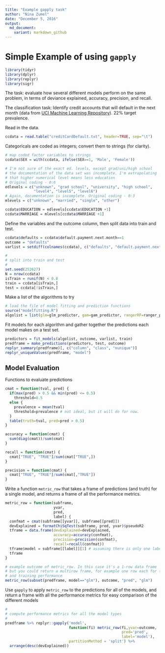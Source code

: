 ```yaml
---
title: "Example gapply task"
author: "Nina Zumel"
date: "December 5, 2016"
output:
  md_document:
    variant: markdown_github
---
```


# Simple Example of using `gapply`

```r
library(tidyr)
library(dplyr)
library(replyr)
library(sigr)
```

The task: evaluate how several different models perform on the same problem, in terms of deviance explained, accuracy, precision, and recall.

The classification task: Identify credit accounts that will default in the next month (data from [UCI Machine Learning Repository](https://archive.ics.uci.edu/ml/datasets/default+of+credit+card+clients)). 22% target prevalence.

Read in the data.
```r
ccdata = read.table("creditCardDefault.txt", header=TRUE, sep="\t")
```

Categoricals are coded as integers; convert them to strings (for clarity).

```r
# map coded factor variables to strings
ccdata$SEX = with(ccdata, ifelse(SEX==1, 'Male', 'Female'))

# I'm not sure of the exact ed. levels, except grad/uni/high school
# the documentation of the data set was incomplete. I'm extrapolating
# that higher numerical level means less education
# Original coding - 0:6
edlevels = c("unknown", "grad school", "university", "high school",
             "level4", "level5", "level6")
# Again, documentation is incomplete. Original coding - 0:3
mlevels = c("unknown", "married", "single", "other")

ccdata$EDUCATION = edlevels[ccdata$EDUCATION +1]
ccdata$MARRIAGE = mlevels[ccdata$MARRIAGE +1]
```

Define the variables and the outcome column, then split data into train and test.
```r
ccdata$defaults = ccdata$default.payment.next.month==1
outcome = "defaults"
varlist = setdiff(colnames(ccdata), c("defaults", "default.payment.next.month", "ID"))

#
# split into train and test
#
set.seed(252627)
N = nrow(ccdata)
isTrain = runif(N) < 0.8
train = ccdata[isTrain,]
test = ccdata[!isTrain,]
```


Make a list of the algorithms to try
```r
# load the file of model fitting and prediction functions
source("modelfitting.R")
algolist = list(glm=glm_predictor, gam=gam_predictor, rangerRF=ranger_predictor)
```

Fit models for each algorithm and gather together the predictions each model makes on a test set.
```r
predictors = fit_models(algolist, outcome, varlist, train)
predframe = make_predictions(predictors, test, outcome)
replyr_summary(predframe)[, c("column", "class", "nunique")]
replyr_uniqueValues(predframe, "model")
```


## Model Evaluation

Functions to evaluate predictions
```r

cmat = function(tval, pred) {
  if(max(pred) > 0.5 && min(pred) <= 0.5)
    threshold=0.5
  else {
    prevalence = mean(tval)
    threshold=prevalence # not ideal, but it will do for now.
  }
  table(truth=tval, pred=pred > 0.5)
}

accuracy = function(cmat) {
  sum(diag(cmat))/sum(cmat)
}

recall = function(cmat) {
  cmat["TRUE", "TRUE"]/sum(cmat["TRUE",])
}

precision = function(cmat) {
  cmat["TRUE", "TRUE"]/sum(cmat[,"TRUE"])
}
```

Write a function `metric_row` that takes a frame of predictions (and truth) for a single model, and returns a frame of all the performance metrics.
```r
metric_row = function(subframe,
                      yvar,
                      pred,
                      label) {
  confmat = cmat(subframe[[yvar]], subframe[[pred]])
  devExplained = formatChiSqTest(subframe, pred, yvar)$pseudoR2
  tframe = data.frame(devExplained=devExplained,
                      accuracy=accuracy(confmat),
                      precision=precision(confmat),
                      recall=recall(confmat))
  tframe$model = subframe[[label]][1] # assuming there is only one label 
  tframe
}

# example outcome of metric_row. In this case it's a 1-row data frame
# but you could return a multirow frame, for example one row each for test
# and training performance
metric_row(subset(predframe, model=="glm"), outcome, "pred", "glm")
```

Use `gapply` to apply `metric_row` to the predictions for all of the models, and return a frame with all the performance metrics for easy comparison of the different models
```r
#
# compute performance metrics for all the model types
#
predframe %>% replyr::gapply('model',
                             function(fi) metric_row(fi,yvar=outcome,
                                                     pred='pred',
                                                     label='model'),
                             partitionMethod = 'split') %>%
  arrange(desc(devExplained))

```


